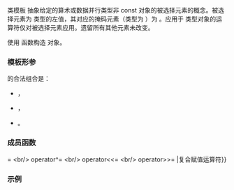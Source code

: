 {{cpp/experimental/title|where_expression}}
{{cpp/experimental/simd/where_expression/navbar}}

{{ddcl|header=experimental/simd|since=parallelism_ts_2|1=
template&lt; class M, class V &gt;
class where_expression;
}}

类模板 {{tt|where_expression}} 抽象给定的算术或数据并行类型非 const 对象的被选择元素的概念。被选择元素为 {{tt|V}} 类型的左值，其对应的掩码元素（类型为 {{tt|M}}）为 {{tt|true}}。应用于 {{tt|where_expression&lt;M, V&gt;}} 类型对象的运算符仅对被选择元素应用。遗留所有其他元素未改变。

使用 {{rlpt|where}} 函数构造 {{tt|where_expression}} 对象。

===模板形参===
{{par begin}}
{{par | M |掩码类型}}
{{par | V |应用 M 到其上的值类型}}
{{par end}}

{{open range plain|M|V}} 的合法组合是：
* {{open range plain|simd_mask&lt;T, Abi&gt;|simd&lt;T, Abi&gt;}}，
* {{open range plain|simd_mask&lt;T, Abi&gt;|simd_mask&lt;T, Abi&gt;}}，
* {{open range plain|bool|T}}。

===成员函数===
{{dsc begin}}
{{dsc mem fun | cpp/experimental/simd/where_expression/operator_assign | title=operator= |赋值被选择位置}}
{{dsc mem fun | cpp/experimental/simd/where_expression/compound_operators | title=operator+= &lt;br/&gt; operator-= &lt;br/&gt; operator*= &lt;br/&gt; operator/= &lt;br/&gt; operator%= &lt;br/&gt; operator&amp;= &lt;br/&gt; operator{{!}}= &lt;br/&gt; operator^= &lt;br/&gt; operator&lt;&lt;= &lt;br/&gt; operator&gt;&gt;= |复合赋值运算符}}
{{dsc mem fun | cpp/experimental/simd/where_expression/inc | title=operator++ &lt;br/&gt; operator-- |自增和自减运算符}}
{{dsc mem fun | cpp/experimental/simd/where_expression/copy_from |从地址加载到被选择位置}}
{{dsc end}}

===示例===
{{example
|code=
#include &lt;cstddef&gt;
#include &lt;experimental/simd&gt;
#include &lt;iostream&gt;
namespace stdx = std::experimental;

void print(auto const&amp; a)
{
    for (std::size_t i{}; i != std::size(a); ++i)
        std::cout &lt;&lt; a[i] &lt;&lt; ' ';
    std::cout &lt;&lt; '\n';
}

template&lt;class A&gt;
stdx::simd&lt;int, A&gt; my_abs(stdx::simd&lt;int, A&gt; x)
{
    where(x &lt; 0, x) = -x;
    return x;
}

int main()
{
    const stdx::native_simd&lt;int&gt; a([](int i) { return i - 2; });
    print(a);
    const auto b = my_abs(a);
    print(b);
}
|p=true
|output=
-2 -1 0 1 
2 1 0 1 
}}

{{langlinks|en}}
